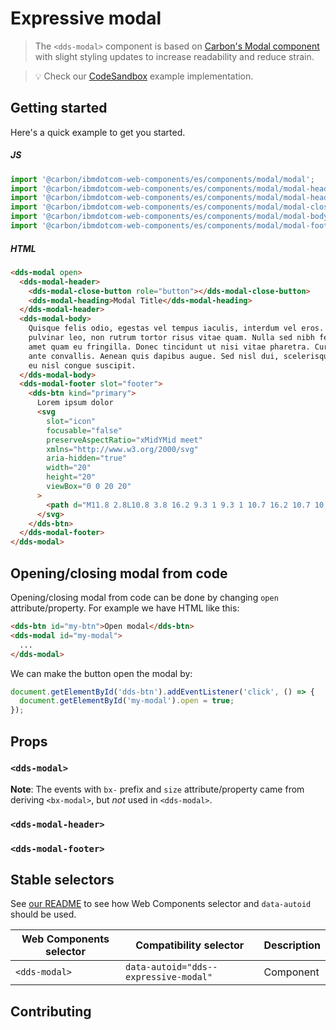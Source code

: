 
# Expressive modal

> The `<dds-modal>` component is based on
> [Carbon's Modal component](https://custom-elements.carbondesignsystem.com/?path=/story/components-modal--default-story)
> with slight styling updates to increase readability and reduce strain.

<Preview withToolbar>
  <Story id="components-modal--default" height="600px" />
</Preview>

> 💡 Check our
> [CodeSandbox](https://githubbox.com/carbon-design-system/ibm-dotcom-library/tree/master/packages/web-components/examples/codesandbox/components/modal)
> example implementation.

## Getting started

Here's a quick example to get you started.

##### JS

```javascript
import '@carbon/ibmdotcom-web-components/es/components/modal/modal';
import '@carbon/ibmdotcom-web-components/es/components/modal/modal-header';
import '@carbon/ibmdotcom-web-components/es/components/modal/modal-heading';
import '@carbon/ibmdotcom-web-components/es/components/modal/modal-close-button';
import '@carbon/ibmdotcom-web-components/es/components/modal/modal-body';
import '@carbon/ibmdotcom-web-components/es/components/modal/modal-footer';
```

##### HTML

```html
<dds-modal open>
  <dds-modal-header>
    <dds-modal-close-button role="button"></dds-modal-close-button>
    <dds-modal-heading>Modal Title</dds-modal-heading>
  </dds-modal-header>
  <dds-modal-body>
    Quisque felis odio, egestas vel tempus iaculis, interdum vel eros. Phasellus pharetra, purus et pretium posuere, ipsum risus
    pulvinar leo, non rutrum tortor risus vitae quam. Nulla sed nibh felis. Maecenas nec tincidunt eros. Fusce sollicitudin sit
    amet quam eu fringilla. Donec tincidunt ut nisi vitae pharetra. Curabitur imperdiet ante sit amet mi laoreet, vitae facilisis
    ante convallis. Aenean quis dapibus augue. Sed nisl dui, scelerisque et augue eget, pharetra commodo elit. In venenatis sapien
    eu nisl congue suscipit.
  </dds-modal-body>
  <dds-modal-footer slot="footer">
    <dds-btn kind="primary">
      Lorem ipsum dolor
      <svg
        slot="icon"
        focusable="false"
        preserveAspectRatio="xMidYMid meet"
        xmlns="http://www.w3.org/2000/svg"
        aria-hidden="true"
        width="20"
        height="20"
        viewBox="0 0 20 20"
      >
        <path d="M11.8 2.8L10.8 3.8 16.2 9.3 1 9.3 1 10.7 16.2 10.7 10.8 16.2 11.8 17.2 19 10z"></path>
      </svg>
    </dds-btn>
  </dds-modal-footer>
</dds-modal>
```

## Opening/closing modal from code

Opening/closing modal from code can be done by changing `open` attribute/property. For example we have HTML like this:

```html
<dds-btn id="my-btn">Open modal</dds-btn>
<dds-modal id="my-modal">
  ...
</dds-modal>
```

We can make the button open the modal by:

```javascript
document.getElementById('dds-btn').addEventListener('click', () => {
  document.getElementById('my-modal').open = true;
});
```

## Props

### `<dds-modal>`

**Note**: The events with `bx-` prefix and `size` attribute/property came from deriving `<bx-modal>`, but _not_ used in `<dds-modal>`.

<Props of="dds-modal" />

### `<dds-modal-header>`

<Props of="dds-modal-header" />

### `<dds-modal-footer>`

<Props of="dds-modal-footer" />

## Stable selectors

See [our README](https://github.com/carbon-design-system/ibm-dotcom-library/tree/master/packages/web-components#stable-selectors-for-analytics-and-integratione2e-testing-in-web-components) to see how Web Components selector and `data-autoid` should be used.

| Web Components selector | Compatibility selector                | Description |
| ----------------------- | ------------------------------------- | ----------- |
| `<dds-modal>`           | `data-autoid="dds--expressive-modal"` | Component   |

## Contributing

<Description markdown={contributing} />
